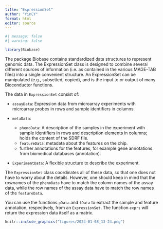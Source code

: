 ```yaml
---
title: "ExpressionSet"
author: "YinCY"
format: html
editor: source
---
```


```r
#| message: false
#| warning: false

library(Biobase)
```


The package Biobase contains standardized data structures to represent genomic data. The ExpressionSet class is designed to combine several different sources of information (i.e. as contained in the various MAGE-TAB files) into a single convenient structure. An ExpressionSet can be manipulated (e.g., subsetted, copied), and is the input to or output of many Bioconductor functions.

The data in `ExpressionSet` consist of:  

- `assayData`: Expression data from microarray experiments with microarray probes in rows and sample identifiers in columns.  

- `metaData`: 
  + `phenoData`: A description of the samples in the experiment with sample identifiers in rows and description elements in columns; holds the content of the SDRF file.  
  + `featureData`: metadata about the features on the chip.  
  + further annotations for the features, for example gene annotations from biomedical databases (annotation).  

- `ExperimentData`: A flexible structure to describe the experiment.  

The `ExpressionSet` class coordinates all of these data, so that one does not have to worry about the details. However, one should keep in mind that the rownames of the `phenoData` have to match the column names of the assay data, while the row names of the assay data have to match the row names of the `featureData`.  

You can use the functions `pData` and `fData` to extract the sample and feature annotation, respectively, from an `ExpressionSet`. The function `exprs` will return the expression data itself as a matrix.

```r
knitr::include_graphics("figures/2024-01-08_13-24.png")
```




